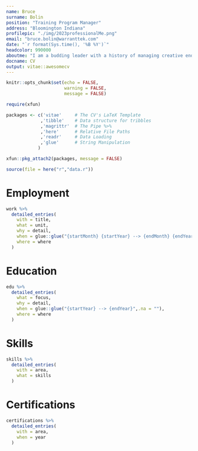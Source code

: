 ```yaml
---
name: Bruce
surname: Bolin
position: "Training Program Manager"
address: "Bloomington Indiana"
profilepic: "./img/2023professionalMe.png"
email: "bruce.bolin@warranttek.com"
date: "`r format(Sys.time(), '%B %Y')`"
headcolor: 990000
aboutme: "I am a budding leader with a history of managing creative endeavors and delivering superior quality results. Curiousity, Communication, and Compassion are the skills I leverage most often to navigate the intricacies of  "
docname: CV
output: vitae::awesomecv
---
```


```r
knitr::opts_chunk$set(echo = FALSE,
                      warning = FALSE,
                      message = FALSE)

require(xfun)

packages <- c('vitae'     # The CV's LaTeX Template
             ,'tibble'    # Data structure for tribbles
             ,'magrittr'  # The Pipe %>%
             ,'here'      # Relative File Paths
             ,'readr'     # Data Loading
             ,'glue'      # String Manipulation
            )

xfun::pkg_attach2(packages, message = FALSE)

source(file = here("r","data.r"))

```

# Employment

```r

work %>%
  detailed_entries(
    with = title,
    what = unit, 
    why = detail,
    when = glue::glue("{startMonth} {startYear} --> {endMonth} {endYear}",.na = ""),
    where = where
  )

```

# Education

```r

edu %>%
  detailed_entries(
    what = focus,
    why = detail,
    when = glue::glue("{startYear} --> {endYear}",.na = ""),
    where = where
  )

```

# Skills

```r

skills %>%
  detailed_entries(
    with = area,
    what = skills
  )

```

# Certifications

```r

certifications %>%
  detailed_entries(
    with = area,
    when = year
  )

```
